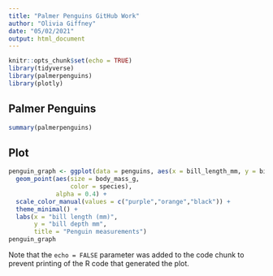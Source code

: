 ```yaml
---
title: "Palmer Penguins GitHub Work"
author: "Olivia Giffney"
date: "05/02/2021"
output: html_document
---
```


```r
knitr::opts_chunk$set(echo = TRUE)
library(tidyverse)
library(palmerpenguins)
library(plotly)
```

## Palmer Penguins



```r
summary(palmerpenguins)
```

## Plot


```r
penguin_graph <- ggplot(data = penguins, aes(x = bill_length_mm, y = bill_depth_mm)) +
  geom_point(aes(size = body_mass_g, 
                 color = species),
             alpha = 0.4) +
  scale_color_manual(values = c("purple","orange","black")) +
  theme_minimal() +
  labs(x = "bill length (mm)",
       y = "bill depth mm",
       title = "Penguin measurements")
penguin_graph
```

Note that the `echo = FALSE` parameter was added to the code chunk to prevent printing of the R code that generated the plot.
